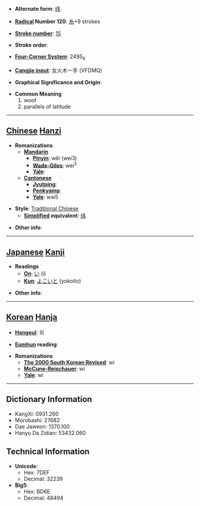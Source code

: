 * '''Alternate form''': [[纬]]

* '''[[Wiktionary:Chinese radical index| Radical]] Number 120''': [[Wiktionary:Chinese radical index 糸|糸]]+9 strokes

* '''[[Wiktionary:Chinese total strokes index|Stroke number]]''': [[Wiktionary:Chinese total strokes index 15|15]]

* '''Stroke order''': 

* '''[[Wiktionary:Chinese four corner index|Four-Corner System]]''': 2495<sub>6</sub>

* '''[[Wiktionary:Chinese Cangjie index|Cangjie input]]''': 女火木一手 (VFDMQ)

* '''Graphical Significance and Origin''': 

* '''Common Meaning'''
*#woof
*# parallels of latitude


----

== [[Chinese]] [[Hanzi]] ==

* '''Romanizations'''
** '''[[Mandarin]]'''
*** '''[[Pinyin]]''': wěi (wei3)
*** '''[[Wade-Giles]]''': wei<sup>3</sup>
*** '''[[Yale]]''': 
** '''[[Cantonese]]'''
*** '''[[Jyutping]]''':
*** '''[[Penkyamp]]''': 
*** '''[[Yale]]''': wai5

* '''Style''': [[Traditional Chinese]] 
** '''[[Simplified Chinese|Simplified]] equivalent''': [[纬]]

* '''Other info''': 

----

== [[Japanese]] [[Kanji]] ==

* '''Readings'''
** '''[[On]]''': [[い]] (i)
** '''[[Kun]]''': [[よこいと]] (yokoito)

* '''Other info''':  

----

== [[Korean]] [[Hanja]] ==

* '''[[Hangeul]]''': 위

* '''[[Eumhun]] reading''': 

* '''Romanizations'''
** '''[[The 2000 South Korean Revised Romanization|The 2000 South Korean Revised]]''': wi
** '''[[McCune-Reischauer]]''': wi
** '''[[Yale]]''': wi

----

== Dictionary Information ==

* KangXi: 0931.260
* Morobashi: 27682
* Dae Jaweon: 1370.100
* Hanyu Da Zidian: 53432.060

== Technical Information ==

* '''Unicode''':
** Hex: 7DEF
** Decimal: 32239
* '''Big5''':
** Hex: BD6E
** Decimal: 48494